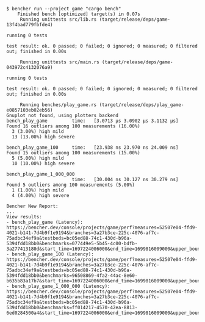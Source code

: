 ```
$ bencher run --project game "cargo bench"
    Finished bench [optimized] target(s) in 0.07s
     Running unittests src/lib.rs (target/release/deps/game-13f4bad779fbfde4)

running 0 tests

test result: ok. 0 passed; 0 failed; 0 ignored; 0 measured; 0 filtered out; finished in 0.00s

     Running unittests src/main.rs (target/release/deps/game-043972c4132076a9)

running 0 tests

test result: ok. 0 passed; 0 failed; 0 ignored; 0 measured; 0 filtered out; finished in 0.00s

     Running benches/play_game.rs (target/release/deps/play_game-e0857103eb02eb56)
Gnuplot not found, using plotters backend
bench_play_game         time:   [3.0713 µs 3.0902 µs 3.1132 µs]
Found 16 outliers among 100 measurements (16.00%)
  3 (3.00%) high mild
  13 (13.00%) high severe

bench_play_game_100     time:   [23.938 ns 23.970 ns 24.009 ns]
Found 15 outliers among 100 measurements (15.00%)
  5 (5.00%) high mild
  10 (10.00%) high severe

bench_play_game_1_000_000
                        time:   [30.004 ns 30.127 ns 30.279 ns]
Found 5 outliers among 100 measurements (5.00%)
  1 (1.00%) high mild
  4 (4.00%) high severe

Bencher New Report:
...
View results:
- bench_play_game (Latency): https://bencher.dev/console/projects/game/perf?measures=52507e04-ffd9-4021-b141-7d4b9f1e9194&branches=3a27b3ce-225c-4076-af7c-75adbc34ef9a&testbeds=bc05ed88-74c1-430d-b96a-5394fdd18bb0&benchmarks=077449e5-5b45-4c00-bdfb-3a277413180d&start_time=1697224006000&end_time=1699816009000&upper_boundary=true
- bench_play_game_100 (Latency): https://bencher.dev/console/projects/game/perf?measures=52507e04-ffd9-4021-b141-7d4b9f1e9194&branches=3a27b3ce-225c-4076-af7c-75adbc34ef9a&testbeds=bc05ed88-74c1-430d-b96a-5394fdd18bb0&benchmarks=96508869-4fa2-44ac-8e60-b635b83a17b7&start_time=1697224006000&end_time=1699816009000&upper_boundary=true
- bench_play_game_1_000_000 (Latency): https://bencher.dev/console/projects/game/perf?measures=52507e04-ffd9-4021-b141-7d4b9f1e9194&branches=3a27b3ce-225c-4076-af7c-75adbc34ef9a&testbeds=bc05ed88-74c1-430d-b96a-5394fdd18bb0&benchmarks=ff014217-4570-42ea-8813-6ed0284500a4&start_time=1697224006000&end_time=1699816009000&upper_boundary=true
```
